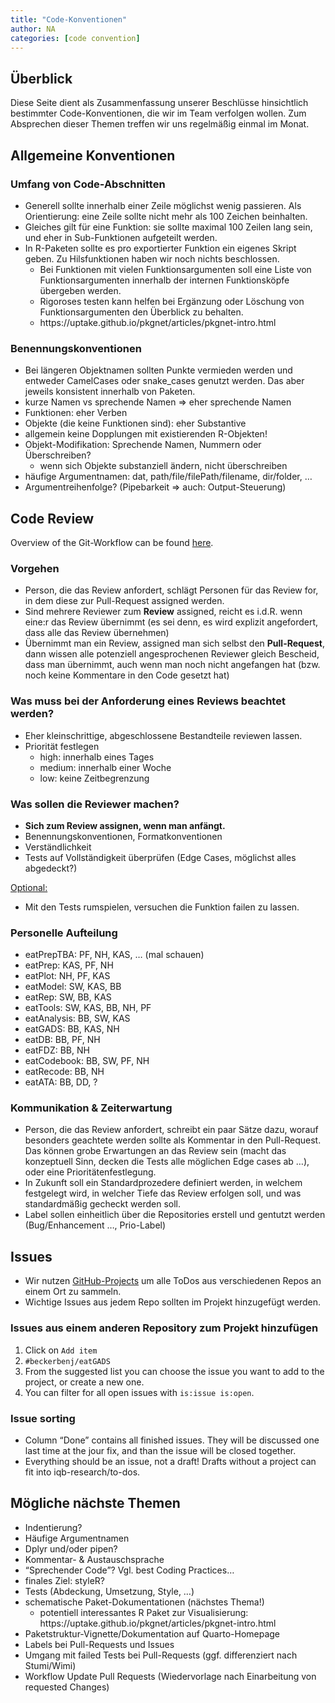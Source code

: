 ```yaml
---
title: "Code-Konventionen"
author: NA
categories: [code convention]
---
```


## Überblick

Diese Seite dient als Zusammenfassung unserer Beschlüsse hinsichtlich bestimmter Code-Konventionen, die wir im Team verfolgen wollen. Zum Absprechen dieser Themen treffen wir uns regelmäßig einmal im Monat.

## Allgemeine Konventionen

### Umfang von Code-Abschnitten

-   Generell sollte innerhalb einer Zeile möglichst wenig passieren. Als Orientierung: eine Zeile sollte nicht mehr als 100 Zeichen beinhalten.
-   Gleiches gilt für eine Funktion: sie sollte maximal 100 Zeilen lang sein, und eher in Sub-Funktionen aufgeteilt werden.
-   In R-Paketen sollte es pro exportierter Funktion ein eigenes Skript geben. Zu Hilsfunktionen haben wir noch nichts beschlossen.
    -   Bei Funktionen mit vielen Funktionsargumenten soll eine Liste von Funktionsargumenten innerhalb der internen Funktionsköpfe übergeben werden.
    -   Rigoroses testen kann helfen bei Ergänzung oder Löschung von Funktionsargumenten den Überblick zu behalten.\
    -   https://uptake.github.io/pkgnet/articles/pkgnet-intro.html

### Benennungskonventionen

-   Bei längeren Objektnamen sollten Punkte vermieden werden und entweder CamelCases oder snake_cases genutzt werden. Das aber jeweils konsistent innerhalb von Paketen.
-   kurze Namen vs sprechende Namen =\> eher sprechende Namen
-   Funktionen: eher Verben
-   Objekte (die keine Funktionen sind): eher Substantive
-   allgemein keine Dopplungen mit existierenden R-Objekten!
-   Objekt-Modifikation: Sprechende Namen, Nummern oder Überschreiben?
    -   wenn sich Objekte substanziell ändern, nicht überschreiben
-   häufige Argumentnamen: dat, path/file/filePath/filename, dir/folder, ...
-   Argumentreihenfolge? (Pipebarkeit =\> auch: Output-Steuerung)

## Code Review

Overview of the Git-Workflow can be found [here](https://iqb-research.github.io/IQB-Methods/docs/git/).

### Vorgehen

-   Person, die das Review anfordert, schlägt Personen für das Review for, in dem diese zur Pull-Request assigned werden.
-   Sind mehrere Reviewer zum **Review** assigned, reicht es i.d.R. wenn eine:r das Review übernimmt (es sei denn, es wird explizit angefordert, dass alle das Review übernehmen)
-   Übernimmt man ein Review, assigned man sich selbst den **Pull-Request**, dann wissen alle potenziell angesprochenen Reviewer gleich Bescheid, dass man übernimmt, auch wenn man noch nicht angefangen hat (bzw. noch keine Kommentare in den Code gesetzt hat)

### Was muss bei der Anforderung eines Reviews beachtet werden?

-   Eher kleinschrittige, abgeschlossene Bestandteile reviewen lassen.
-   Priorität festlegen
    -   high: innerhalb eines Tages
    -   medium: innerhalb einer Woche
    -   low: keine Zeitbegrenzung

### Was sollen die Reviewer machen?

-   **Sich zum Review assignen, wenn man anfängt.**
-   Benennungskonventionen, Formatkonventionen
-   Verständlichkeit
-   Tests auf Vollständigkeit überprüfen (Edge Cases, möglichst alles abgedeckt?)

<ins>Optional:</ins>

-   Mit den Tests rumspielen, versuchen die Funktion failen zu lassen.

### Personelle Aufteilung

-   eatPrepTBA: PF, NH, KAS, ... (mal schauen)
-   eatPrep: KAS, PF, NH
-   eatPlot: NH, PF, KAS
-   eatModel: SW, KAS, BB
-   eatRep: SW, BB, KAS
-   eatTools: SW, KAS, BB, NH, PF
-   eatAnalysis: BB, SW, KAS
-   eatGADS: BB, KAS, NH
-   eatDB: BB, PF, NH
-   eatFDZ: BB, NH
-   eatCodebook: BB, SW, PF, NH
-   eatRecode: BB, NH
-   eatATA: BB, DD, ?

### Kommunikation & Zeiterwartung

-   Person, die das Review anfordert, schreibt ein paar Sätze dazu, worauf besonders geachtete werden sollte als Kommentar in den Pull-Request. Das können grobe Erwartungen an das Review sein (macht das konzeptuell Sinn, decken die Tests alle möglichen Edge cases ab ...), oder eine Prioritätenfestlegung.
-   In Zukunft soll ein Standardprozedere definiert werden, in welchem festgelegt wird, in welcher Tiefe das Review erfolgen soll, und was standardmäßig gecheckt werden soll.
-   Label sollen einheitlich über die Repositories erstell und gentutzt werden (Bug/Enhancement ..., Prio-Label)

## Issues

-   Wir nutzen [GitHub-Projects](https://github.com/orgs/iqb-research/projects/5/views/14) um alle ToDos aus verschiedenen Repos an einem Ort zu sammeln.\
-   Wichtige Issues aus jedem Repo sollten im Projekt hinzugefügt werden.

### Issues aus einem anderen Repository zum Projekt hinzufügen

1.  Click on `Add item`
2.  `#beckerbenj/eatGADS`
3.  From the suggested list you can choose the issue you want to add to the project, or create a new one.\
4.  You can filter for all open issues with `is:issue is:open`.

### Issue sorting

-   Column "Done" contains all finished issues. They will be discussed one last time at the jour fix, and than the issue will be closed together.
-   Everything should be an issue, not a draft! Drafts without a project can fit into iqb-research/to-dos.

## Mögliche nächste Themen

-   Indentierung?
-   Häufige Argumentnamen
-   Dplyr und/oder pipen?
-   Kommentar- & Austauschsprache
-   "Sprechender Code"? Vgl. best Coding Practices...
-   finales Ziel: styleR?
-   Tests (Abdeckung, Umsetzung, Style, ...)
-   schematische Paket-Dokumentationen (nächstes Thema!)
    -   potentiell interessantes R Paket zur Visualisierung: https://uptake.github.io/pkgnet/articles/pkgnet-intro.html
-   Paketstruktur-Vignette/Dokumentation auf Quarto-Homepage
-   Labels bei Pull-Requests und Issues
-   Umgang mit failed Tests bei Pull-Requests (ggf. differenziert nach Stumi/Wimi)
-   Workflow Update Pull Requests (Wiedervorlage nach Einarbeitung von requested Changes)
